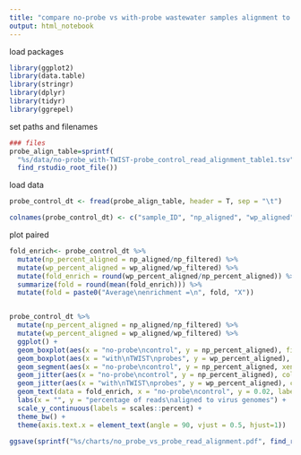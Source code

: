 ```yaml
---
title: "compare no-probe vs with-probe wastewater samples alignment to virome DB v2.0.2"
output: html_notebook
---
```


load packages
```r
library(ggplot2)
library(data.table)
library(stringr)
library(dplyr)
library(tidyr)
library(ggrepel)
```

set paths and filenames
```r
### files
probe_align_table=sprintf(
  "%s/data/no-probe_with-TWIST-probe_control_read_alignment_table1.tsv", 
  find_rstudio_root_file())


```

load data
```r

probe_control_dt <- fread(probe_align_table, header = T, sep = "\t")

colnames(probe_control_dt) <- c("sample_ID", "np_aligned", "wp_aligned", "np_filtered", "wp_filtered")
```

plot paired
```r

fold_enrich<- probe_control_dt %>%
  mutate(np_percent_aligned = np_aligned/np_filtered) %>%
  mutate(wp_percent_aligned = wp_aligned/wp_filtered) %>%
  mutate(fold_enrich = round(wp_percent_aligned/np_percent_aligned)) %>%
  summarize(fold = round(mean(fold_enrich))) %>%
  mutate(fold = paste0("Average\nenrichment =\n", fold, "X"))


probe_control_dt %>%
  mutate(np_percent_aligned = np_aligned/np_filtered) %>%
  mutate(wp_percent_aligned = wp_aligned/wp_filtered) %>%
  ggplot() +
  geom_boxplot(aes(x = "no-probe\ncontrol", y = np_percent_aligned), fill = "yellow") +
  geom_boxplot(aes(x = "with\nTWIST\nprobes", y = wp_percent_aligned), fill = "#2E8289") +
  geom_segment(aes(x = "no-probe\ncontrol", y = np_percent_aligned, xend = "with\nTWIST\nprobes", yend =wp_percent_aligned), color = "grey", alpha = 0.6) +
  geom_jitter(aes(x = "no-probe\ncontrol", y = np_percent_aligned), color = "gold", stroke = 0.5, width = 0, size = 3) +
  geom_jitter(aes(x = "with\nTWIST\nprobes", y = wp_percent_aligned), color = "#91D5DE", stroke = 0.5, width = 0, size = 3) +
  geom_text(data = fold_enrich, x = "no-probe\ncontrol", y = 0.02, label = fold_enrich$fold) +
  labs(x = "", y = "percentage of reads\naligned to virus genomes") +
  scale_y_continuous(labels = scales::percent) +
  theme_bw() +
  theme(axis.text.x = element_text(angle = 90, vjust = 0.5, hjust=1))

ggsave(sprintf("%s/charts/no_probe_vs_probe_read_alignment.pdf", find_rstudio_root_file()), width = 3, height = 3)

```









